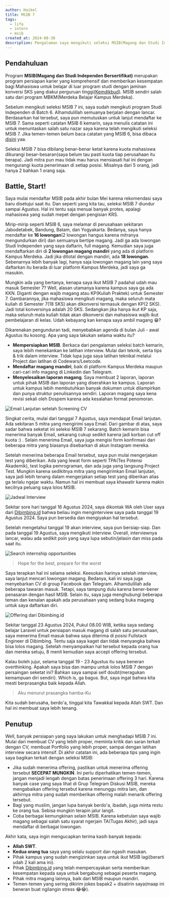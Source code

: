 ```yaml
---
author: Haikel
title: MSIB 7
tags:
  - life
  - intern
  - msib
created_at: 2024-08-30
description: Pengalaman saya mengikuti seleksi MSIB(Magang dan Studi Independen Bersertifikat) 7
---
```


## Pendahuluan

Program **MSIB(Magang dan Studi Independen Bersertifikat)** merupakan program persiapan karier yang komprehensif dan memberikan kesempatan bagi Mahasiswa untuk belajar di luar program studi dengan jaminan konversi SKS yang diakui perguruan tinggi[(Kemdikbud)](https://pusatinformasi.mitrakm.kemdikbud.go.id/hc/en-us/articles/4414636620185-Tentang-Program-MSIB). MSIB sendiri salah satu dari program MBKM(Merdeka Belajar Kampus Merdeka).

Sebelum mengikuti seleksi MSIB 7 ini, saya sudah mengikuti program Studi Independen di Batch 6. Alhamdulillah semuanya berjalan dengan lancar. Berdasarkan hal tersebut, saya pun memutuskan untuk lanjut mendaftar ke MSIB 7. Sama seperti catatan MSIB 6 kemarin, saya menulis catatan ini untuk menuntaskan salah satu nazar saya karena telah mengikuti seleksi MSIB 7. Jika temen-temen belum baca catatan yang MSIB 6, bisa dibaca [disini](https://ekel.dev/notes/msib-6/) yaa.

Seleksi MSIB 7 bisa dibilang benar-benar ketat karena kuota mahasiswa dikurangi besar-besaran(saya belum tau pasti kuota tiap perusahaan itu berapa). Jadi mitra pun mau tidak mau harus mensiasati hal ini dengan mengurangi kuota penerimaan di setiap posisi. Misalnya dari 5 orang, jadi hanya 2 bahkan 1 orang saja.

## Battle, Start!

Saya mulai mendaftar MSIB pada akhir bulan Mei karena rekomendasi saya baru disetujui saat itu. Dan seperti yang kita tau, seleksi MSIB 7 diundur sampai Agustus. Hal ini tentu saja menuai banyak protes, apalagi mahasiswa yang sudah mepet dengan pengisian KRS.

Mirip-mirip seperti MSIB 6, saya melamar di perusahaan sekitaran Jabodetabek, Bandung, Batam, dan Yogyakarta. Bedanya, saya hanya mendaftar ke **16 lowongan**(2 lowongan hangus karena mitranya mengundurkan diri) dan semuanya bertipe magang. Jadi ga ada lowongan Studi Independen yang saya daftarin, full magang. Kemudian saya juga mendaftarkan diri di **2 lowongan magang mandiri** yang ada di platform Kampus Merdeka. Jadi jika ditotal dengan mandiri, ada **18 lowongan**. Sebenarnya lebih banyak lagi, hanya saja lowongan magang lain yang saya daftarkan itu berada di luar platform Kampus Merdeka, jadi saya ga masukin.

Mungkin ada yang bertanya, kenapa saya ikut MSIB 7 padahal udah mau masuk Semester 7? Well, alasan utamanya karena kampus saya ga ada KKN. Diganti dengan wajib magang atau KP(Kuliah Praktek) untuk Semester 7. Gambarannya, jika mahasiswa mengikuti magang, maka seluruh mata kuliah di Semester 7(18 SKS) akan dikonversi termasuk dengan KP(2 SKS). Jadi total konversinya adalah 20 SKS. Sedangkan jika hanya ikut KP saja, maka seluruh mata kuliah tidak akan dikonversi dan mahasiswa wajib ikut pembelajaran di kelas. Udah kebayang kan kenapa saya ambil magang 😁?

Dikarenakan pengunduran tadi, menyebabkan agenda di bulan Juli - awal Agustus itu kosong. Apa yang saya lakukan selama waktu itu?

- **Mempersiapkan MSIB**. Berkaca dari pengalaman seleksi batch kemarin, saya lebih menekankan ke latihan interview. Mulai dari teknik, serta tips & trik dalam interview. Tidak lupa juga saya latihan teknikal melalui Project dan latihan di Codewars/Leetcode.
- **Mendaftar magang mandiri**, baik di platform Kampus Merdeka maupun cari-cari info magang di Linkedin dan Telegram.
- **Menyelesaikan laporan magang**. Saya membuat 2 laporan, laporan untuk pihak MSIB dan laporan yang diserahkan ke kampus. Laporan untuk kampus lebih membutuhkan banyak dokumen untuk dilampirkan dan punya struktur penulisannya sendiri. Laporan magang saya kena revisi sekali oleh Dospem karena ada kesalahan format penomoran.

![Email Lanjutan setelah Screening CV](https://ik.imagekit.io/haikelz/blog/msib-7/email-lanjutan.png?updatedAt=1725036645968)

Singkat cerita, mulai dari tanggal 7 Agustus, saya mendapat Email lanjutan. Ada sekitaran 5 mitra yang mengirimi saya Email. Dari gambar di atas, saya sadar bahwa seketat ini seleksi MSIB 7 sekarang. Batch kemarin bisa menerima banyak Email, sekarang cukup sedikit karena jadi korban cut off kuota :) . Selain menerima Email, saya juga mengisi form konfirmasi dari beberapa mitra yang biasanya disebarkan di akun Instagram mereka.

Setelah menerima beberapa Email tersebut, saya pun mulai mengerjakan test yang diberikan. Ada yang lewat form seperti TPA(Tes Potensi Akademik), test logika pemrograman, dan ada juga yang langsung Project Test. Mungkin karena sedikitnya mitra yang mengirimkan Email lanjutan, saya jadi lebih tenang dalam mengerjakan setiap test yang diberikan alias ga terlalu ngejar waktu. Namun hal ini membuat saya khawatir karena makin kecilnya peluang saya lolos MSIB.

![Jadwal Interview](https://ik.imagekit.io/haikelz/blog/msib-7/Screenshot%20from%202024-08-31%2005-40-38.png?updatedAt=1725057659012)

Sekitar sore hari tanggal 16 Agustus 2024, saya dikontak WA oleh User saya dari [Dibimbing.id](https://dibimbing.id/) bahwa beliau ingin menginterview saya pada tanggal 19 Agustus 2024. Saya pun bersedia dan mengiyakan hal tersebut.

Setelah mengetahui tanggal 19 akan interview, saya pun bersiap-siap. Dan pada tanggal 19 Agustus, saya mengikuti interview. Overall, interviewnya lancar, walau ada sedikit poin yang saya lupa sebutin/jelasin dan miss pada saat itu.

![Search internship opportunities](https://ik.imagekit.io/haikelz/blog/msib-7/Screenshot%20from%202024-08-31%2005-53-12.png?updatedAt=1725058415804)

> Hope for the best, prepare for the worst

Saya terapkan hal ini selama seleksi. Keesokan harinya setelah interview, saya lanjut mencari lowongan magang. Bedanya, kali ini saya juga menyebarkan CV di group Facebook dan Telegram. Alhamdulillah ada beberapa tawaran masuk. Tetapi, saya tampung dulu karena bener-bener penasaran dengan hasil MSIB. Selain itu, saya juga menghubungi beberapa teman dan kenalan apakah ada perusahaan yang sedang buka magang untuk saya daftarkan diri.

![Offering dari Dibimbing.id](https://ik.imagekit.io/haikelz/blog/msib-7/2024-08-23_08-05%201.png?updatedAt=1725036058008)

Sekitar tanggal 23 Agustus 2024, Pukul 08.00 WIB, ketika saya sedang belajar Laravel untuk persiapan masuk magang di salah satu perusahaan, saya menerima Email masuk bahwa saya diterima di posisi Fullstack Engineer di Dibimbing. Tentu saja saya kaget dan tidak menyangka bahwa bisa lolos magang. Setelah menyampaikan hal tersebut kepada orang tua dan mereka setuju, 8 menit kemudian saya accept offering tersebut.

Kalau boleh jujur, selama tanggal 19 - 23 Agustus itu saya beneran overthinking. Apakah saya bisa dan mampu untuk lolos MSIB 7 dengan persaingan seketat ini? Bahkan saya sampai self doubt(meragukan kemampuan diri sendiri). Which is, ga bagus. But, saya ingat bahwa kita mesti berprasangka baik kepada Allah.

> Aku menurut prasangka hamba-Ku

Kita sudah berusaha, berdo'a, tinggal kita Tawakkal kepada Allah SWT. Dan hal ini membuat saya lebih tenang.

## Penutup

Well, banyak persiapan yang saya lakukan untuk menghadapi MSIB 7 ini. Mulai dari membuat CV yang lebih proper, meminta kritik dan saran terkait dengan CV, membuat Portfolio yang lebih proper, sampai dengan latihan interview secara intensif. Di akhir catatan ini, ada beberapa tips yang ingin saya bagikan terkait dengan seleksi MSIB:

- Jika sudah menerima offering, pastikan untuk menerima offering tersebut **SECEPAT MUNGKIN**. Ini perlu diperhatikan temen-temen, jangan menjadi lengah dengan batas penerimaan offering 3 hari. Karena banyak case yang saya lihat di Grup Telegram Diskusi MSIB, mereka mengabaikan offering tersebut karena menunggu mitra lain, dan akhirnya mitra yang sudah memberikan offering malah menarik offering tersebut.
- Bagi yang muslim, jangan lupa banyak berdo'a, ibadah, juga minta restu ke orang tua. Sebisa mungkin terapin jalur langit.
- Coba berbagai kemungkinan selain MSIB. Karena kebetulan saya wajib magang sebagai salah satu syarat ngerjain TA(Tugas Akhir), jadi saya mendaftar di berbagai lowongan.

Akhir kata, saya ingin mengucapkan terima kasih banyak kepada:

- **Allah SWT**.
- **Kedua orang tua** saya yang selalu support dan ngasih masukan.
- Pihak kampus yang sudah mengizinkan saya untuk ikut MSIB lagi(berarti udah 2 kali ama ini).
- Pihak [Dibimbing.id](https://dibimbing.id/) yang telah mempercayakan serta memberikan kesempatan kepada saya untuk bergabung sebagai peserta magang.
- Pihak mitra magang lainnya, baik dari MSIB maupun mandiri.
- Temen-temen yang sering dikirim jokes bapak2 + disatirin saya(maap ini beneran buat ngilangin stress 😂😂).
